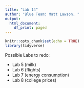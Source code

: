 ```yaml
---
title: "Lab 14"
author: "Blue Team: Matt Lawson, "
output:
  html_document:
    df_print: paged
---
```


```r
knitr::opts_chunk$set(echo = TRUE)
library(tidyverse)
```


Possible Labs to redo:

  - Lab 5 (milk)
  - Lab 6 (flights)
  - Lab 7 (energy consumption)
  - Lab 8 (college prices)